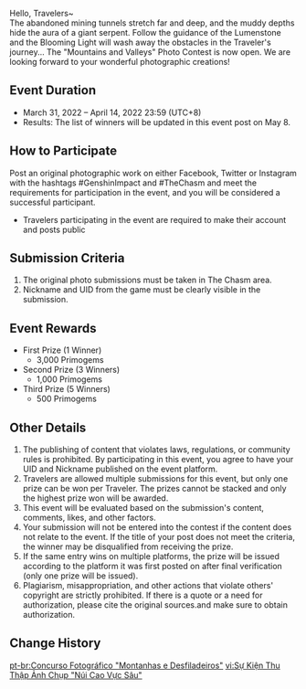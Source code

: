 {{Event
|name              = "Mountains and Valleys" Photo Contest
|image             = Mountains and Valleys Photo Contest.png
|type              = Web
|group             = Submission
|time_known        = yes
|time_start        = 2022-03-31 12:00:00
|time_start_offset = GMT+8
|time_end          = 2022-04-14 03:59:59
|time_end_offset   = GMT+8
|link              = https://genshin.hoyoverse.com/en/news/detail/20356
}}

Hello, Travelers~<br>The abandoned mining tunnels stretch far and deep, and the muddy depths hide the aura of a giant serpent. Follow the guidance of the Lumenstone and the Blooming Light will wash away the obstacles in the Traveler's journey...
The "Mountains and Valleys" Photo Contest is now open. We are looking forward to your wonderful photographic creations!

==Event Duration==
* March 31, 2022 – April 14, 2022 23:59 (UTC+8)
* Results: The list of winners will be updated in this event post on May 8.

==How to Participate==
Post an original photographic work on either Facebook, Twitter or Instagram with the hashtags #GenshinImpact and #TheChasm and meet the requirements for participation in the event, and you will be considered a successful participant.
* Travelers participating in the event are required to make their account and posts public

==Submission Criteria==
# The original photo submissions must be taken in The Chasm area.
# Nickname and UID from the game must be clearly visible in the submission.

==Event Rewards==
* First Prize (1 Winner)
** 3,000 Primogems
* Second Prize (3 Winners)
** 1,000 Primogems
* Third Prize (5 Winners)
** 500 Primogems

==Other Details==
# The publishing of content that violates laws, regulations, or community rules is prohibited. By participating in this event, you agree to have your UID and Nickname published on the event platform.
# Travelers are allowed multiple submissions for this event, but only one prize can be won per Traveler. The prizes cannot be stacked and only the highest prize won will be awarded.
# This event will be evaluated based on the submission's content, comments, likes, and other factors.
# Your submission will not be entered into the contest if the content does not relate to the event. If the title of your post does not meet the criteria, the winner may be disqualified from receiving the prize.
# If the same entry wins on multiple platforms, the prize will be issued according to the platform it was first posted on after final verification (only one prize will be issued).
# Plagiarism, misappropriation, and other actions that violate others' copyright are strictly prohibited. If there is a quote or a need for authorization, please cite the original sources.and make sure to obtain authorization.

==Change History==
{{Change History|2.6}}

[[pt-br:Concurso Fotográfico "Montanhas e Desfiladeiros"]]
[[vi:Sự Kiện Thu Thập Ảnh Chụp "Núi Cao Vực Sâu"]]
